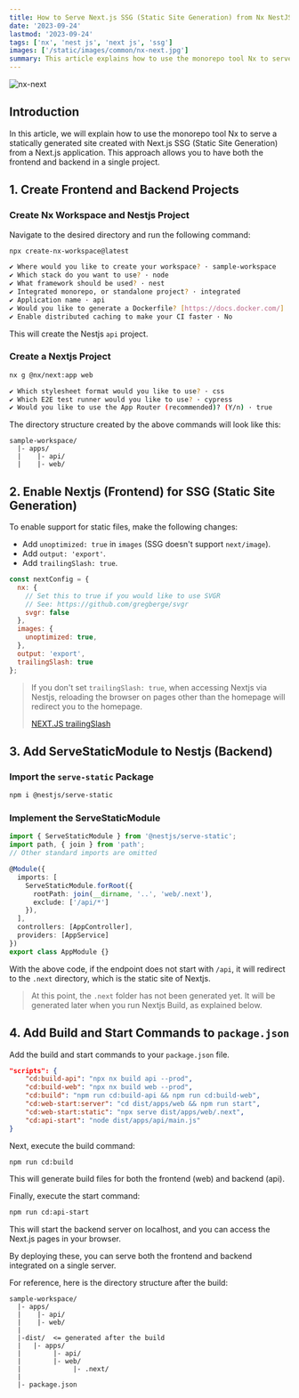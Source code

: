 ```yaml
---
title: How to Serve Next.js SSG (Static Site Generation) from Nx NestJS
date: '2023-09-24'
lastmod: '2023-09-24'
tags: ['nx', 'nest js', 'next js', 'ssg']
images: ['/static/images/common/nx-next.jpg']
summary: This article explains how to use the monorepo tool Nx to serve a statically generated site created with Next.js SSG (Static Site Generation) from a Next.js application. With this approach, you can have both the frontend and backend in a single project.
---
```


![nx-next](/static/images/common/nx-next.jpg)

## Introduction

In this article, we will explain how to use the monorepo tool Nx to serve a statically generated site created with Next.js SSG (Static Site Generation) from a Next.js application. This approach allows you to have both the frontend and backend in a single project.

<TOCInline toc={props.toc} exclude="Introduction" />

## 1. Create Frontend and Backend Projects

### Create Nx Workspace and Nestjs Project

Navigate to the desired directory and run the following command:

```bash
npx create-nx-workspace@latest

✔ Where would you like to create your workspace? · sample-workspace
✔ Which stack do you want to use? · node
✔ What framework should be used? · nest
✔ Integrated monorepo, or standalone project? · integrated
✔ Application name · api
✔ Would you like to generate a Dockerfile? [https://docs.docker.com/] · No
✔ Enable distributed caching to make your CI faster · No
```

This will create the Nestjs `api` project.

### Create a Nextjs Project

```bash
nx g @nx/next:app web

✔ Which stylesheet format would you like to use? · css
✔ Which E2E test runner would you like to use? · cypress
✔ Would you like to use the App Router (recommended)? (Y/n) · true
```

The directory structure created by the above commands will look like this:

```text
sample-workspace/
  |- apps/
  |    |- api/
  |    |- web/
```

## 2. Enable Nextjs (Frontend) for SSG (Static Site Generation)

To enable support for static files, make the following changes:

* Add `unoptimized: true` in `images` (SSG doesn't support `next/image`).
* Add `output: 'export'`.
* Add `trailingSlash: true`.

```js:apps/web/next.config.js
const nextConfig = {
  nx: {
    // Set this to true if you would like to use SVGR
    // See: https://github.com/gregberge/svgr
    svgr: false
  }, 
  images: {
    unoptimized: true,
  }, 
  output: 'export', 
  trailingSlash: true
}; 
```

> If you don't set `trailingSlash: true`, when accessing Nextjs via Nestjs, reloading the browser on pages other than the homepage will redirect you to the homepage.
>
> [NEXT.JS trailingSlash](https://nextjs.org/docs/app/api-reference/next-config-js/trailingSlash)

## 3. Add ServeStaticModule to Nestjs (Backend)

### Import the `serve-static` Package

```bash
npm i @nestjs/serve-static
```

### Implement the ServeStaticModule

```ts:apps/api/src/app/app.module.ts
import { ServeStaticModule } from '@nestjs/serve-static'; 
import path, { join } from 'path'; 
// Other standard imports are omitted

@Module({
  imports: [
    ServeStaticModule.forRoot({
      rootPath: join(__dirname, '..', 'web/.next'),
      exclude: ['/api/*']
    }),
  ], 
  controllers: [AppController], 
  providers: [AppService]
})
export class AppModule {}
```

With the above code, if the endpoint does not start with `/api`, it will redirect to the `.next` directory, which is the static site of Nextjs.

> At this point, the `.next` folder has not been generated yet. It will be generated later when you run Nextjs Build, as explained below.

## 4. Add Build and Start Commands to `package.json`

Add the build and start commands to your `package.json` file.

```json:package.json
"scripts": {
    "cd:build-api": "npx nx build api --prod",
    "cd:build-web": "npx nx build web --prod",
    "cd:build": "npm run cd:build-api && npm run cd:build-web",
    "cd:web-start:server": "cd dist/apps/web && npm run start",
    "cd:web-start:static": "npx serve dist/apps/web/.next",
    "cd:api-start": "node dist/apps/api/main.js"
}
```

Next, execute the build command:

```bash
npm run cd:build
```

This will generate build files for both the frontend (web) and backend (api).

Finally, execute the start command:

```bash
npm run cd:api-start
```

This will start the backend server on localhost, and you can access the Next.js pages in your browser.

By deploying these, you can serve both the frontend and backend integrated on a single server.

For reference, here is the directory structure after the build:

```text
sample-workspace/
  |- apps/
  |    |- api/
  |    |- web/
  |
  |-dist/  <= generated after the build
  |   |- apps/
  |        |- api/   
  |        |- web/
  |             |- .next/
  |
  |- package.json
```
